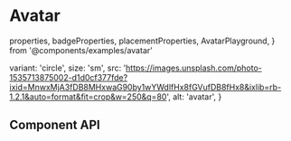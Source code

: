 # Avatar

  properties,
  badgeProperties,
  placementProperties,
  AvatarPlayground,
} from '@components/examples/avatar'

  variant: 'circle',
  size: 'sm',
  src: 'https://images.unsplash.com/photo-1535713875002-d1d0cf377fde?ixid=MnwxMjA3fDB8MHxwaG90by1wYWdlfHx8fGVufDB8fHx8&ixlib=rb-1.2.1&auto=format&fit=crop&w=250&q=80',
  alt: 'avatar',
}

<AvatarPlayground />

## Component API

<PropsTable
  properties={properties}
  name='Avatar'
  description='Avatar component props.'
/>
<PropsTable
  properties={badgeProperties}
  name='Badge'
  description='Detailed props of "badge" Avatar props'
/>
<PropsTable
  properties={placementProperties}
  name='Placement'
  description='Detailed props of "badge.placement" Avatar props'
/>
